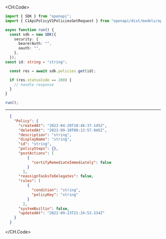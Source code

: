
<CH.Code>
```typescript Get.ts
import { SDK } from "openapi";
import { C1ApiPolicyV1PoliciesGetRequest } from "openapi/dist/models/operations";

async function run() {
  const sdk = new SDK({
    security: {
      bearerAuth: "",
      oauth: "",
    },
  });
const id: string = "string";

  const res = await sdk.policies.get(id);

  if (res.statusCode == 200) {
    // handle response
  }
}

run();
```
---

```json Example Response
  {
    "Policy": {
      "createdAt": "2022-04-20T10:48:37.145Z",
      "deletedAt": "2021-09-30T09:13:57.045Z",
      "description": "string",
      "displayName": "string",
      "id": "string",
      "policySteps": {},
      "postActions": [
          {
            "certifyRemediateImmediately": false
          }
        ],
      "reassignTasksToDelegates": false,
      "rules": [
          {
            "condition": "string",
            "policyKey": "string"
          }
        ],
      "systemBuiltin": false,
      "updatedAt": "2022-09-23T21:24:53.234Z"
    }
  }
```
</CH.Code>
